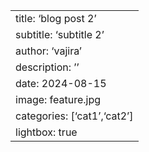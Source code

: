 ---
title: 'blog post 2'
subtitle: 'subtitle 2'
author: 'vajira'
description: ''
date: 2024-08-15
image: feature.jpg
categories: ['cat1','cat2']
lightbox: true
---